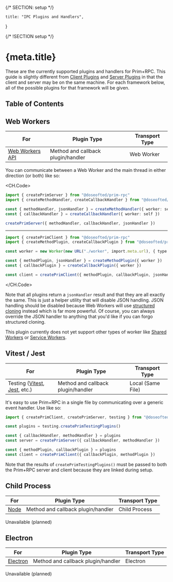 {/* SECTION: setup */}

	title: "IPC Plugins and Handlers",
}

{/* !SECTION setup */}

# {meta.title}

These are the currently supported plugins and handlers for Prim+RPC. This guide is slightly different from
[Client Plugins](/docs/plugins/client) and [Server Plugins](/docs/plugins/server) in that the client and server may be
on the same machine. For each framework below, all of the possible plugins for that framework will be given.

## Table of Contents

## Web Workers

| For                                                                                 | Plugin Type                        | Transport Type |
| ----------------------------------------------------------------------------------- | ---------------------------------- | -------------- |
| [Web Workers API](https://developer.mozilla.org/en-US/docs/Web/API/Web_Workers_API) | Method and callback plugin/handler | Web Worker     |

You can communicate between a Web Worker and the main thread in either direction (or both) like so:

<CH.Code>

```typescript worker.ts
import { createPrimServer } from "@doseofted/prim-rpc"
import { createMethodHandler, createCallbackHandler } from "@doseofted/prim-rpc-plugins/web-worker"

const { methodHandler, jsonHandler } = createMethodHandler({ worker: self })
const { callbackHandler } = createCallbackHandler({ worker: self })

createPrimServer({ methodHandler, callbackHandler, jsonHandler })
```

---

```typescript index.ts
import { createPrimClient } from "@doseofted/prim-rpc"
import { createMethodPlugin, createCallbackPlugin } from "@doseofted/prim-rpc-plugins/web-worker"

const worker = new Worker(new URL("./worker", import.meta.url), { type: "module" })

const { methodPlugin, jsonHandler } = createMethodPlugin({ worker })
const { callbackPlugin } = createCallbackPlugin({ worker })

const client = createPrimClient({ methodPlugin, callbackPlugin, jsonHandler })
```

</CH.Code>

Note that all plugins return a `jsonHandler` result and that they are all exactly the same. This is just a helper
utility that will disable JSON handling. JSON handling should be disabled because Web Workers will use
[structured cloning](https://developer.mozilla.org/en-US/docs/Web/API/Web_Workers_API/Structured_clone_algorithm)
instead which is far more powerful. Of course, you can always override the JSON handler to anything that you'd like if
you can forgo structured cloning.

<Alert prose icon="carbon:warning" type="alert-warning">

This plugin currently does not yet support other types of worker like
[Shared Workers](https://developer.mozilla.org/en-US/docs/Web/API/SharedWorker) or
[Service Workers](https://developer.mozilla.org/en-US/docs/Web/API/ServiceWorker).

</Alert>

## Vitest / Jest

| For                                                                                                      | Plugin Type                        | Transport Type    |
| -------------------------------------------------------------------------------------------------------- | ---------------------------------- | ----------------- |
| Testing ([Vitest](https://github.com/vitest-dev/vitest), [Jest](https://github.com/facebook/jest), etc.) | Method and callback plugin/handler | Local (Same File) |

It's easy to use Prim+RPC in a single file by communicating over a generic event handler. Use like so:

```typescript index.ts
import { createPrimClient, createPrimServer, testing } from "@doseofted/prim-rpc"

const plugins = testing.createPrimTestingPlugins()

const { callbackHandler, methodHandler } = plugins
const server = createPrimServer({ callbackHandler, methodHandler })

const { methodPlugin, callbackPlugin } = plugins
const client = createPrimClient({ callbackPlugin, methodPlugin })
```

Note that the results of `createPrimTestingPlugins()` must be passed to both the Prim+RPC server and client because they
are linked during setup.

## Child Process

| For                                               | Plugin Type                        | Transport Type |
| ------------------------------------------------- | ---------------------------------- | -------------- |
| [Node](https://nodejs.org/api/child_process.html) | Method and callback plugin/handler | Child Process  |

<Alert icon="carbon:warning" type="alert-warning">
	Unavailable (planned)
</Alert>

## Electron

| For                                              | Plugin Type                        | Transport Type |
| ------------------------------------------------ | ---------------------------------- | -------------- |
| [Electron](https://github.com/electron/electron) | Method and callback plugin/handler | Electron       |

<Alert icon="carbon:warning" type="alert-warning">
	Unavailable (planned)
</Alert>
